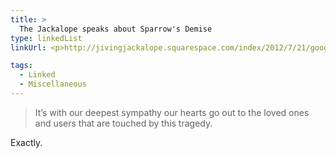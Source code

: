 ```yaml
---
title: >
  The Jackalope speaks about Sparrow's Demise
type: linkedList
linkUrl: <p>http://jivingjackalope.squarespace.com/index/2012/7/21/google-acquires-sparrow.html</p>

tags:
  - Linked
  - Miscellaneous
---
```


> It’s with our deepest sympathy our hearts go out to the loved ones and users that are touched by this tragedy.

Exactly.
